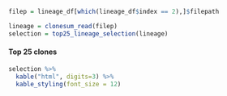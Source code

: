 
```r
filep = lineage_df[which(lineage_df$index == 2),]$filepath

lineage = clonesum_read(filep)
selection = top25_lineage_selection(lineage)
```

#### Top 25 clones
```r
selection %>%
  kable("html", digits=3) %>%
  kable_styling(font_size = 12)
```


